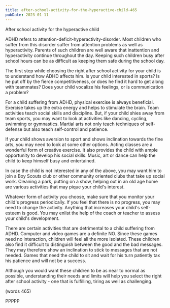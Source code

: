 ```yaml
---
title: after-school-activity-for-the-hyperactive-child-465
pubDate: 2023-01-11
---
```


After school activity for the hyperactive child

ADHD refers to attention-deficit-hyperactivity-disorder. Most children who
suffer from this disorder suffer from attention problems as well as hyperactivity. Parents of such children are well aware that inattention and hyperactivity continue throughout the day. Keeping such children busy after school hours can be as difficult as keeping them safe during the school day.

The first step while choosing the right after school activity for your child is to understand how ADHD affects him. Is your child interested in sports? Is he put off by the fierce competitiveness, or does he find it hard to get along with teammates? Does your child vocalize his feelings, or is communication a problem? 

For a child suffering from ADHD, physical exercise is always beneficial. Exercise takes up the extra energy and helps to stimulate the brain. Team activities teach social skills and discipline. But, if your child shies away from team sports, you may want to look at activities like dancing, cycling, swimming or gymnastics. Martial arts not only teach techniques of self-defense but also teach self-control and patience. 

If your child shows aversion to sport and shows inclination towards the fine arts, you may need to look at some other options. Acting classes are a wonderful form of creative exercise. It also provides the child with ample opportunity to develop his social skills. Music, art or dance can  help the child to keep himself busy and entertained. 

In case the child is not interested in any of the above, you may want him to join a Boy Scouts club or other community oriented clubs that take up social work. Cleaning a park, putting on a show, helping out in an old age home are various activities that may pique your child's interest.

Whatever form of activity you choose, make sure that you monitor your child's progress periodically. If you feel that there is no progress, you may need to change the activity. Anything that increases your child's self-esteem is good. You may enlist the help of the coach or teacher to assess your child's development.

There are certain activities that are detrimental to a child suffering from ADHD. Computer and video games are a definite NO. Since these games need no interaction, children will feel all the more isolated. These children also find it difficult to distinguish between the good and the bad messages. They may therefore show an inclination to stick to messages that are not needed. Games that need the child to sit and wait for his turn patiently tax his patience and will not be a success. 

Although you would want these children to be as near to normal as possible, understanding their needs and limits will help you select the right after school activity - one that is fulfilling, tiring as well as challenging. 

(words 465)

PPPPP
